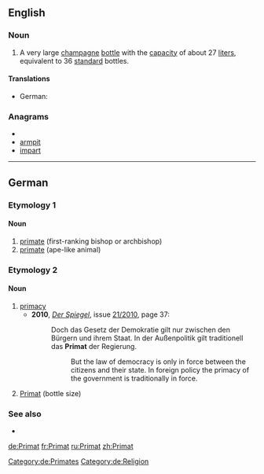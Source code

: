 {{also|primat}}
==English==

===Noun===
{{en-noun}}

# A very large [[champagne]] [[bottle]] with the [[capacity]] of about 27 [[liter]]s, equivalent to 36 [[standard]] bottles.

====Translations====
* German: {{t+|de|Primat}}

===Anagrams===
* {{alphagram|aimprt}}
* [[armpit#English|armpit]]
* [[impart#English|impart]]

----

==German==

===Etymology 1===

====Noun====
{{de-noun|g=m|gen=Primaten|pl=Primaten}}

# [[primate]] (first-ranking bishop or archbishop)
# [[primate]] (ape-like animal)

===Etymology 2===

====Noun====
{{de-noun|g1=n|g2=m|gen1=Primats|gen2=Primates|pl=Primate}}

# [[primacy]]
#* '''2010''', ''[[w:Der Spiegel|Der Spiegel]]'', issue [http://www.spiegel.de/spiegel/print/index-2010-21.html 21/2010], page 37:
#*: Doch das Gesetz der Demokratie gilt nur zwischen den Bürgern und ihrem Staat. In der Außenpolitik gilt traditionell das '''Primat''' der Regierung.
#*:: But the law of democracy is only in force between the citizens and their state. In foreign policy the primacy of the government is traditionally in force.
# [[#English|Primat]] (bottle size)

===See also===
* {{pedialite|lang=de}}

[[Category:de:Primates]]
[[Category:de:Religion]]

[[de:Primat]]
[[fr:Primat]]
[[ru:Primat]]
[[zh:Primat]]